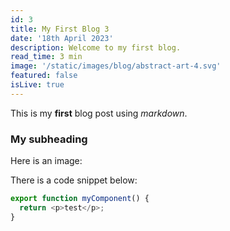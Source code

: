 ```yaml
---
id: 3
title: My First Blog 3
date: '18th April 2023'
description: Welcome to my first blog.
read_time: 3 min
image: '/static/images/blog/abstract-art-4.svg'
featured: false
isLive: true
---
```


This is my **first** blog post using _markdown_.

### My subheading

Here is an image:

There is a code snippet below:

```pages/app.js
export function myComponent() {
  return <p>test</p>;
}
```
